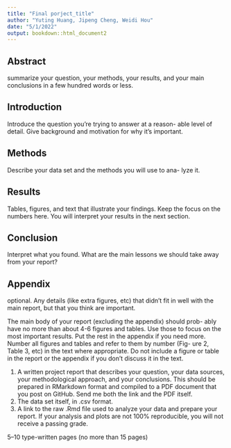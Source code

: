 ```yaml
---
title: "Final porject_title"
author: "Yuting Huang, Jipeng Cheng, Weidi Hou"
date: "5/1/2022"
output: bookdown::html_document2
---
```


## Abstract
summarize your question, your methods, your results, and your main conclusions in a few hundred words or less.

## Introduction
Introduce the question you’re trying to answer at a reason- able level of detail. Give background and motivation for why it’s important.

## Methods
Describe your data set and the methods you will use to ana- lyze it.

## Results
Tables, figures, and text that illustrate your findings. Keep the focus on the numbers here. You will interpret your results in the next section.

## Conclusion
Interpret what you found. What are the main lessons we should take away from your report?

## Appendix
optional. Any details (like extra figures, etc) that didn’t fit in well with the main report, but that you think are important.

The main body of your report (excluding the appendix) should prob- ably have no more than about 4-6 figures and tables. Use those to focus on the most important results. Put the rest in the appendix if you need more. Number all figures and tables and refer to them by number (Fig- ure 2, Table 3, etc) in the text where appropriate. Do not include a figure or table in the report or the appendix if you don’t discuss it in the text.

1. A written project report that describes your question, your data sources, your methodological approach, and your conclusions. This should be prepared in RMarkdown format and compiled to a PDF document that you post on GitHub. Send me both the link and the PDF itself.
2. The data set itself, in .csv format.
3. A link to the raw .Rmd file used to analyze your data and prepare your report. If your analysis and plots are not 100% reproducible, you will not receive a passing grade.

5–10 type-written pages (no more than 15 pages)
